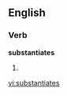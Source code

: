 
==English==

===Verb===
'''substantiates'''

# {{third-person singular of|[[substantiate]]}}

[[vi:substantiates]]